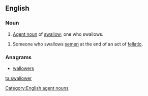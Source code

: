 ==English==

===Noun===

{{en-noun}}

# [[agent noun|Agent noun]] of [[swallow]]; one who swallows.

[[Category:English agent nouns]]
# {{context|vulgar|slang}} Someone who swallows [[semen]] at the end of an act of [[fellatio]].

===Anagrams===
* [[wallowers#English|wallowers]]

[[ta:swallower]]